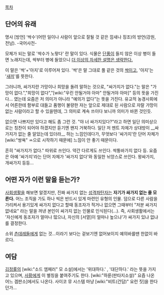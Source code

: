 [[목차]]

== 단어의 유래 ==
명사
[방언] ‘싹수’(어떤 일이나 사람이 앞으로 잘될 것 같은 낌새나 징조)의 방언(강원, 전남). -국어사전-

모체가 되는 말로 '싹수가 노랗다' 란 말이 있다. 식물은 [[단풍]]이 들지 않은 이상 병이 들면 노래지는데, 싹부터 병에 들었으니 [[더 이상의 자세한 설명은 생략한다.]]

이 말은 '싹'+'아지'로 이루어져 있다. '싹'은 말 그대로 풀 같은 것의 [[싹]]이고, '아지'는 '[[새끼]]'를 뜻한다.

그러니까, 싸가지란 가망이나 희망을 돌려 말하는 것으로, "싸가지가 없다."는 말은 "가망이 없다.","희망이 없다","[wiki:"우린 안될거야 아마" 안될거야 아마]" 등의 뜻을 가진다... 였는데 요즘은 저 의미가 아니라 "예의가 없다"는 뜻을 가진다. 유교적 농경사회에서 어른한테 함부로 대들고 품행이 불량한 자는 앞으로 제대로 된 사람으로 자랄 가망이 없는 사람이라고 할 수 있을텐데, 그 의미로 계속 쓰이다 보니까 의미가 바뀐 것인듯.

없으면 나쁘지만 있다고 해도 좀 그런 것. "야 너 싸가지있다?"라고 하면 일단 의미상으로는 칭찬이 되어야 하겠지만 듣기엔 왠지 거북하다. 일단 저 멘트 자체가 상대방이 __싸가지가 없는 줄 알았는데 있더라__ 하는 느낌인데다가, 무엇보다 '싸가지'란 단어 자체가 [wiki:"쌍욕" ㅆ으로 시작하기 때문에] 느낌이 안 좋기 때문이다.

흔히 "싸가지가 없다." 따위로 쓰인다. 약간 다르게도 쓰인다. 싹퉁바가지 없다 등. 요즘은 아예 '싸가지'라는 단어 자체가 '싸가지 없다'와 동일한 뉘앙스로 쓰인다. 왕싸가지, 개싸가지 등등...

== 어떤 자가 이런 말을 듣는가? ==
[[사회생활]]을 해보면 알겠지만, 진짜 싸가지 없는 [[성격파탄자]]는 '''자기가 싸가지 없는 줄 모른다.''' 어느 조직을 가도 하나 씩은 반드시 있게 마련인 유형의 인물. 덤으로 다른 사람을 가리켜서 용기있게 싸가지 없다고 할때 동조자가 적거나 없으면 그때부터 "저분 싸가지 없네요" 라는 말을 꺼낸 본인이 싸가지 없는 인물로 인식된다(...). 즉, 사회생활에서는 '자신에게 동조자가 얼마나 많으냐, 자신의 [서열]이 얼마나 높으냐'가 싸가지 있냐 없냐를 결정한다.

소위 [[츤데레]]들에게 없는 것...이라기 보다는 겉보기엔 없어보이지 예의바를땐 한없이 바르다.

== 여담 ==
[[김정률]]의 [wiki:"소드 엠페러" 모 소설]에서는 '위대하다.' , '대단하다.' 라는 뜻을 가지고 있으며, [[사황]]에게 이 별칭을 붙여주기도 한다.
[wiki:"하룬(판타지소설)" 요즘 나온 어느 겜판소]에서도 나온다. 사이코 뮤 시스템 마냥 [wiki:"비트(건담)" 요런 짓]을 한다던가...
